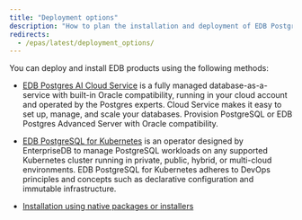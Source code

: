 ```yaml
---
title: "Deployment options"
description: "How to plan the installation and deployment of EDB Postgres Advanced Server"
redirects:
  - /epas/latest/deployment_options/
---
```


You can deploy and install EDB products using the following methods:

-   [EDB Postgres AI Cloud Service](/edb-postgres-ai/cloud-service/) is a fully managed database-as-a-service with built-in Oracle compatibility, running in your cloud account and operated by the Postgres experts. Cloud Service makes it easy to set up, manage, and scale your databases. Provision PostgreSQL or EDB Postgres Advanced Server with Oracle compatibility.

-   [EDB PostgreSQL for Kubernetes](/postgres_for_kubernetes/latest/) is an operator designed by EnterpriseDB to manage PostgreSQL workloads on any supported Kubernetes cluster running in private, public, hybrid, or multi-cloud environments. EDB PostgreSQL for Kubernetes adheres to DevOps principles and concepts such as declarative configuration and immutable infrastructure.

-   [Installation using native packages or installers](../../installing)
